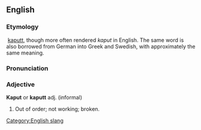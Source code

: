 ==English==
===Etymology===
{{G.}} &nbsp;[[kaputt]], though  more often rendered ''kaput'' in English.  The same word is also borrowed from German into Greek and Swedish, with approximately the same meaning.
===Pronunciation===
{{IPA|[kəˈpʊt]}}
===Adjective===
'''Kaput''' or '''kaputt''' adj. (informal)

#Out of order; not working; broken.

[[Category:English slang]]